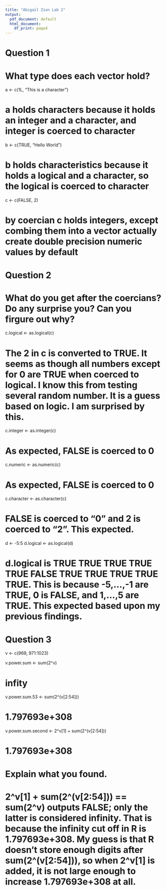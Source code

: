 ```yaml
---
title: "Abigail Zion Lab 2"
output:
  pdf_document: default
  html_document:
    df_print: paged
---
```


# Question 1

# What type does each vector hold?

a <- c(1L, "This is a character")

# a holds characters because it holds an integer and a character, and integer is coerced to character

b <- c(TRUE, "Hello World")

# b holds characteristics because it holds a logical and a character, so the logical is coerced to character

c <- c(FALSE, 2)

# by coercian c holds integers, except combing them into a vector actually create double precision numeric values by default

# Question 2

# What do you get after the coercians?  Do any surprise you?  Can you firgure out why?

c.logical <- as.logical(c)

# The 2 in c is converted to TRUE.  It seems as though all numbers except for 0 are TRUE when coerced to logical.  I know this from testing several random number.  It is a guess based on logic.  I am surprised by this.

c.integer <- as.integer(c)

# As expected, FALSE is coerced to 0

c.numeric <- as.numeric(c)

# As expected, FALSE is coerced to 0

c.character <- as.character(c)

# FALSE is coerced to "0" and 2 is coerced to "2".  This expected.


d <- -5:5
d.logical <- as.logical(d)

# d.logical is TRUE  TRUE  TRUE  TRUE  TRUE FALSE  TRUE  TRUE  TRUE  TRUE  TRUE. This is because -5,...,-1 are TRUE, 0 is FALSE, and 1,...,5 are TRUE.  This expected based upon my previous findings.

# Question 3

v <- c(969, 971:1023)

v.power.sum <- sum(2^v)

# infity

v.power.sum.53 <- sum(2^(v[2:54]))

# 1.797693e+308

v.power.sum.second <- 2^v[1] + sum(2^(v[2:54]))

# 1.797693e+308

# Explain what you found.

# 2^v[1] + sum(2^(v[2:54])) == sum(2^v) outputs FALSE; only the latter is considered infinity.  That is because the infinity cut off in R is 1.797693e+308.  My guess is that R doesn't store enough digits after sum(2^(v[2:54])), so when 2^v[1] is added, it is not large enough to increase 1.797693e+308 at all.


